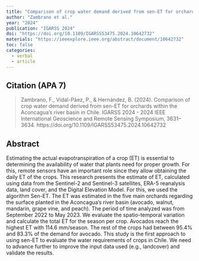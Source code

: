 ```yaml
---
title: "Comparison of crop water demand derived from sen-ET for orchards within the Aconcagua’s river basin in Chile"
author: "Zambrano et al."
year: "2024"
publication: "IGARSS 2024"
doi: "https://doi.org/10.1109/IGARSS53475.2024.10642732"
materials: "https://ieeexplore.ieee.org/abstract/document/10642732"
toc: false
categories:
  - verbal
  - article
---
```


## Citation (APA 7)

> Zambrano, F., Vidal-Páez, P., & Hernández, B. (2024). Comparison of crop water demand derived from sen-ET for orchards within the Aconcagua’s river basin in Chile. IGARSS 2024 - 2024 IEEE International Geoscience and Remote Sensing Symposium, 3631–3634. https://doi.org/10.1109/IGARSS53475.2024.10642732




## Abstract

Estimating the actual evapotranspiration of a crop (ET) is essential to determining the availability of water that plants need for proper growth. For this, remote sensors have an important role since they allow obtaining the daily ET of the crops. This research presents the estimate of ET, calculated using data from the Sentinel-2 and Sentinel-3 satellites, ERA-5 reanalysis data, land cover, and the Digital Elevation Model. For this, we used the algorithm Sen-ET. The ET was estimated in the five main orchards regarding the surface planted in the Aconcagua’s river basin (avocado, walnut, mandarin, grape vine, and peach). The period of time analyzed was from September 2022 to May 2023. We evaluate the spatio-temporal variation and calculate the total ET for the season per crop. Avocados reach the highest ET with 114.6 mm/season. The rest of the crops had between 95.4% and 83.3% of the demand for avocado. This study is the first approach to using sen-ET to evaluate the water requirements of crops in Chile. We need to advance further to improve the input data used (e.g., landcover) and validate the results.

